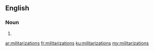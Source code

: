 ==English==

===Noun===
{{head|en}}

# {{plural of|militarization}}

[[ar:militarizations]]
[[fr:militarizations]]
[[ku:militarizations]]
[[my:militarizations]]